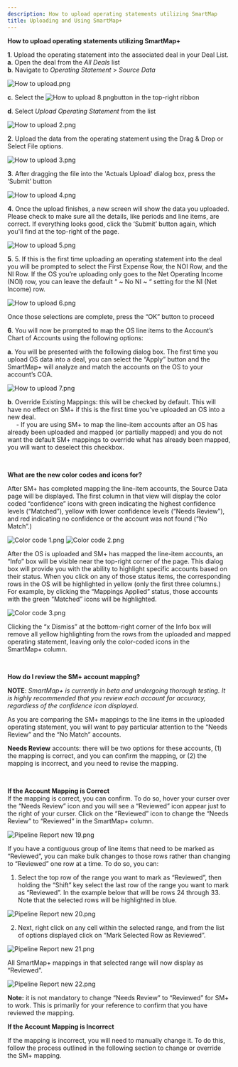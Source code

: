 ```yaml
---
description: How to upload operating statements utilizing SmartMap
title: Uploading and Using SmartMap+
---
```


**How to upload operating statements utilizing SmartMap+**


**1**. Upload the operating statement into the associated deal in your Deal List.  
**a**. Open the deal from the *All Deals* list  
**b**. Navigate to *Operating Statement* > *Source Data*


<Frame>
  <img src="/images/rediq/77dd1cb3cd8c56b3bec2d8fe313f0c4e0da06c2f.png" alt="How to upload.png" />
</Frame>


**c**. Select the ![How to upload 8.png](/images/rediq/1f229311b250415fd47144b1d01d17c6c0235c2a.png)button in the top-right ribbon


  
**d**. Select *Upload Operating Statement* from the list


<Frame>
  <img src="/images/rediq/de83f3ff6f519db155f63219d848c039e8e94950.png" alt="How to upload 2.png" />
</Frame>


**2**. Upload the data from the operating statement using the Drag & Drop or Select File options.


<Frame>
  <img src="/images/rediq/863d6a8d92a42aef748aa5ae1760c1945f45580a.png" alt="How to upload 3.png" />
</Frame>


**3**. After dragging the file into the 'Actuals Upload' dialog box, press the ‘Submit’ button


<Frame>
  <img src="/images/rediq/cf1ef28148b29b8b5ab5c9cf861d37278e53463d.png" alt="How to upload 4.png" />
</Frame>


**4**. Once the upload finishes, a new screen will show the data you uploaded. Please check to make sure all the details, like periods and line items, are correct. If everything looks good, click the ‘Submit’ button again, which you'll find at the top-right of the page.


<Frame>
  <img src="/images/rediq/dc08634a287ab9b760768475e4c32defd64dcc5f.png" alt="How to upload 5.png" />
</Frame>


**5**. 5. If this is the first time uploading an operating statement into the deal you will be prompted to select the First Expense Row, the NOI Row, and the NI Row. If the OS you’re uploading only goes to the Net Operating Income (NOI) row, you can leave the default “ ~ No NI ~ “ setting for the NI (Net Income) row.


<Frame>
  <img src="/images/rediq/c10e00abdbbf9b89090ebd8ce176a9fba9792c0f.png" alt="How to upload 6.png" />
</Frame>


Once those selections are complete, press the “OK” button to proceed


**6**. You will now be prompted to map the OS line items to the Account’s Chart of Accounts using the following options:


  
**a**. You will be presented with the following dialog box. The first time you upload OS data into a deal, you can select the “Apply” button and the SmartMap+ will analyze and match the accounts on the OS to your account’s COA.


<Frame>
  <img src="/images/rediq/2267cd273e89bc7f98c76a43841b3625af6cdd4a.png" alt="How to upload 7.png" />
</Frame>


**b**. Override Existing Mappings: this will be checked by default. This will have no effect on SM+ if this is the first time you’ve uploaded an OS into a new deal.  
     - If you are using SM+ to map the line-item accounts after an OS has already been uploaded and mapped (or partially mapped) and you do not want the default SM+ mappings to override what has already been mapped, you will want to deselect this checkbox.


 


**What are the new color codes and icons for?**


After SM+ has completed mapping the line-item accounts, the Source Data page will be displayed. The first column in that view will display the color coded “confidence” icons with green indicating the highest confidence levels (“Matched”), yellow with lower confidence levels (“Needs Review”), and red indicating no confidence or the account was not found (“No Match”.)


<Frame>
  <img src="/images/rediq/ea688a2759d9e6b414f023bcfd4296b28a317a88.png" alt="Color code 1.png" />
</Frame>


<Frame>
  <img src="/images/rediq/fa66435dee7b794b355e3b90b1334d7eb5cbfe11.png" alt="Color code 2.png" />
</Frame>


After the OS is uploaded and SM+ has mapped the line-item accounts, an “Info” box will be visible near the top-right corner of the page. This dialog box will provide you with the ability to highlight specific accounts based on their status. When you click on any of those status items, the corresponding rows in the OS will be highlighted in yellow (only the first three columns.) For example, by clicking the “Mappings Applied” status, those accounts with the green “Matched” icons will be highlighted.


<Frame>
  <img src="/images/rediq/5d64241650e0efdbedb9318405b0a1ea2e38b466.png" alt="Color code 3.png" />
</Frame>


Clicking the “x Dismiss” at the bottom-right corner of the Info box will remove all yellow highlighting from the rows from the uploaded and mapped operating statement, leaving only the color-coded icons in the  
SmartMap+ column.


 


**How do I review the SM+ account mapping?**


**NOTE**: *SmartMap+ is currently in beta and undergoing thorough testing. It is highly recommended that you review each account for accuracy, regardless of the confidence icon displayed.*


As you are comparing the SM+ mappings to the line items in the uploaded operating statement, you will want to pay particular attention to the “Needs Review” and the “No Match” accounts.


**Needs Review** accounts: there will be two options for these accounts, (1) the mapping is correct, and you can confirm the mapping, or (2) the mapping is incorrect, and you need to revise the mapping.


 


**If the Account Mapping is Correct**  
If the mapping is correct, you can confirm. To do so, hover your curser over the “Needs Review” icon and you will see a “Reviewed” icon appear just to the right of your curser. Click on the “Reviewed” icon to change the “Needs Review” to “Reviewed” in the SmartMap+ column.


<Frame>
  <img src="/images/rediq/49be841be54a717e198b121f11c3b3223cf91c8a.png" alt="Pipeline Report new 19.png" />
</Frame>


If you have a contiguous group of line items that need to be marked as “Reviewed”, you can make bulk changes to those rows rather than changing to “Reviewed” one row at a time. To do so, you can:


1. Select the top row of the range you want to mark as “Reviewed”, then holding the “Shift” key select the last row of the range you want to mark as “Reviewed”. In the example below that will be rows 24 through 33. Note that the selected rows will be highlighted in blue.


<Frame>
  <img src="/images/rediq/c193b19c7879f8c9e0c0701a462fed36827adc44.png" alt="Pipeline Report new 20.png" />
</Frame>


2. Next, right click on any cell within the selected range, and from the list of options displayed click on “Mark Selected Row as Reviewed”.


<Frame>
  <img src="/images/rediq/a1d54230eb2fdbc619a0be7d6fc44c3afb28293d.png" alt="Pipeline Report new 21.png" />
</Frame>


All SmartMap+ mappings in that selected range will now display as “Reviewed”.


<Frame>
  <img src="/images/rediq/66fa00be1ebb26a30578324b361b571e91aead64.png" alt="Pipeline Report new 22.png" />
</Frame>


**Note:** it is not mandatory to change “Needs Review” to “Reviewed” for SM+ to work. This is primarily for your reference to confirm that you have reviewed the mapping.


**If the Account Mapping is Incorrect**


If the mapping is incorrect, you will need to manually change it. To do this, follow the process outlined in the following section to change or override the SM+ mapping.